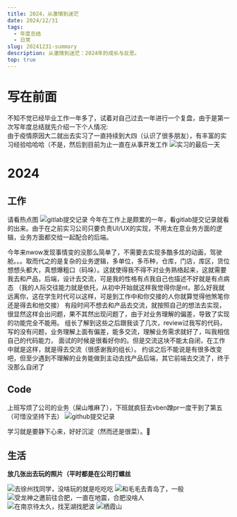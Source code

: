 ```yaml
---
title: 2024，从激情到迷茫
date: 2024/12/31
tags:
  - 年度总结
  - 日常
slug: 20241231-summary
description: 从激情到迷茫：2024年的成长与反思。
top: true
---
```


# 写在前面

不知不觉已经毕业工作一年多了，试着对自己过去一年进行一个复盘，由于是第一次写年度总结就先介绍一下个人情况:  
由于疫情原因大二就出去实习了一直持续到大四（认识了很多朋友），有丰富的实习经验哈哈哈（不是，然后到目前为止一直在从事开发工作
![实习的最后一天](/img/2024summary/1.jpg)

# 2024

## 工作

请看热点图
![gitlab提交记录](/img/2024summary/2.png)
今年在工作上是颇累的一年，看gitlab提交记录就看的出来。由于在之前实习公司只要负责UI/UX的实现，不用太在意业务方面的逻辑，业务方面都交给一起配合的后端。  

今年来nwow发现事情变的没那么简单了，不需要去实现多酷多炫的动画，驾驶舱。。。取而代之的是复杂的业务逻辑，多单位，多币种，仓库，门店，库区，货位
想想头都大，真想爆粗口（码垛）。这就使得我不得不对业务熟络起来，这就需要我去和产品，后端，设计去交流，可是我的性格有点我自己也描述不好就是有点病态
（我的人际交往能力就是依托，从初中开始就这样我觉得你是nt，那么好我就远离你，这在学生时代可以这样，可是到工作中和你交接的人你就算觉得他煞笔你还是得去和他交接）
有段时间不想去和产品去交流，就按照自己的想法去实现，很显然这样会出问题，果不其然出现问题了，由于对业务理解的偏差，导致了实现的功能完全不能用。
组长了解到这些之后跟我谈了几次，review过我写的代码，写的没有问题，业务理解上面有偏差，能多交流，理解业务需求就好了，叫我相信自己的代码能力，
面试的时候是很看好你的。但是交流这块不能太自闭，在工作中就是这样，就是得去交流（很感谢我的组长）。
约谈之后不能说是有很多改变吧，但至少遇到不理解的业务能做到主动去找产品后端，其它前端去交流了，终于没那么自闭了  

## Code

上班写烦了公司的业务（屎山堆麻了），下班就疯狂去vben蹭pr一度干到了第五（可惜没坚持下去）
![github提交记录](/img/2024summary/3.png)

学习就是要静下心来，好好沉淀（然而还是很菜）。🎯

## 生活

**放几张出去玩的照片（平时都是在公司打螺丝**

![去徐州找同学，没啥玩的就是吃吃吃](/img/2024summary/4.jpg)
![和毛毛去青岛了，一般](/img/2024summary/5.jpg)
![受龙神之邀前往合肥，一直在地震，合肥没啥人](/img/2024summary/6.jpg)
![在南京待太久，找芜湖找肥波](/img/2024summary/7.jpg)
![栖霞山](/img/2024summary/8.jpg)
